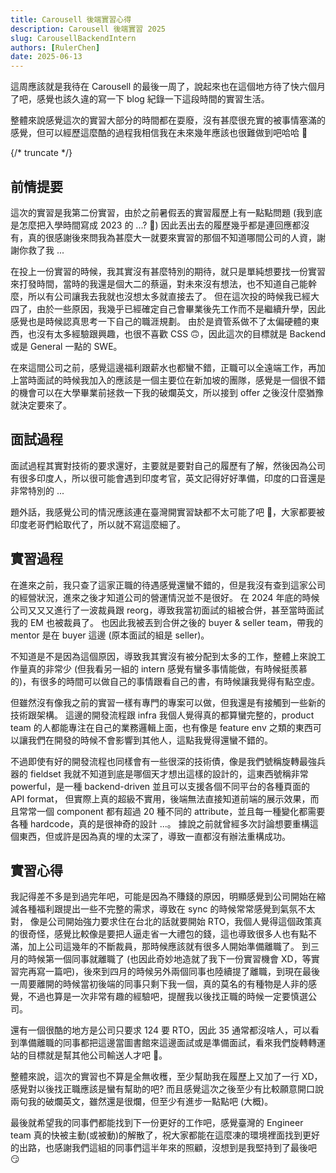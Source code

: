 ```yaml
---
title: Carousell 後端實習心得
description: Carousell 後端實習 2025
slug: CarousellBackendIntern
authors: [RulerChen]
date: 2025-06-13
---
```


這周應該就是我待在 Carousell 的最後一周了，說起來也在這個地方待了快六個月了吧，感覺也該久違的寫一下 blog 紀錄一下這段時間的實習生活。

整體來說感覺這次的實習大部分的時間都在耍廢，沒有甚麼很充實的被事情塞滿的感覺，但可以經歷這麼酷的過程我相信我在未來幾年應該也很難做到吧哈哈 🤣

{/* truncate */}

## 前情提要

這次的實習是我第二份實習，由於之前暑假丟的實習履歷上有一點點問題 (我到底是怎麼把入學時間寫成 2023 的 ...? 🤔) 因此丟出去的履歷幾乎都是連回應都沒有，真的很感謝後來問我為甚麼大一就要來實習的那個不知道哪間公司的人資，謝謝你救了我 ...

在投上一份實習的時候，我其實沒有甚麼特別的期待，就只是單純想要找一份實習來打發時間，當時的我還是個大二的蔡逼，對未來沒有想法，也不知道自己能幹麼，所以有公司讓我去我就也沒想太多就直接去了。
但在這次投的時候我已經大四了，由於一些原因，我幾乎已經確定自己會畢業後先工作而不是繼續升學，因此感覺也是時候認真思考一下自己的職涯規劃。
由於是資管系做不了太偏硬體的東西，也沒有太多經驗跟興趣，也很不喜歡 CSS 🙃，因此這次的目標就是 Backend 或是 General 一點的 SWE。

在來這間公司之前，感覺這邊福利跟薪水也都蠻不錯，正職可以全遠端工作，再加上當時面試的時候我加入的應該是一個主要位在新加坡的團隊，感覺是一個很不錯的機會可以在大學畢業前拯救一下我的破爛英文，所以接到 offer 之後沒什麼猶豫就決定要來了。

## 面試過程

面試過程其實對技術的要求還好，主要就是要對自己的履歷有了解，然後因為公司有很多印度人，所以很可能會遇到印度考官，英文記得好好準備，印度的口音還是非常特別的 ...

題外話，我感覺公司的情況應該連在臺灣開實習缺都不太可能了吧 🤣，大家都要被印度老哥們給取代了，所以就不寫這麼細了。

## 實習過程

在進來之前，我只查了這家正職的待遇感覺還蠻不錯的，但是我沒有查到這家公司的經營狀況，進來之後才知道公司的營運情況並不是很好。
在 2024 年底的時候公司又又又進行了一波裁員跟 reorg，導致我當初面試的組被合併，甚至當時面試我的 EM 也被裁員了。
也因此我被丟到合併之後的 buyer & seller team，帶我的 mentor 是在 buyer 這邊 (原本面試的組是 seller)。

不知道是不是因為這個原因，導致我其實沒有被分配到太多的工作，整體上來說工作量真的非常少 (但我看另一組的 intern 感覺有蠻多事情能做，有時候挺羨慕的)，有很多的時間可以做自己的事情跟看自己的書，有時候讓我覺得有點空虛。

但雖然沒有像我之前的實習一樣有專門的專案可以做，但我還是有接觸到一些新的技術跟架構。
這邊的開發流程跟 infra 我個人覺得真的都算蠻完整的，product team 的人都能專注在自己的業務邏輯上面，也有像是 feature env 之類的東西可以讓我們在開發的時候不會影響到其他人，這點我覺得還蠻不錯的。

不過即使有好的開發流程也同樣會有一些很深的技術債，像是我們號稱旋轉最強兵器的 fieldset 我就不知道到底是哪個天才想出這樣的設計的，這東西號稱非常 powerful，是一種 backend-driven 並且可以支援各個不同平台的各種頁面的 API format，
但實際上真的超級不實用，後端無法直接知道前端的展示效果，而且常常一個 component 都有超過 20 種不同的 attribute，並且每一種變化都需要各種 hardcode，真的是很神奇的設計 ...。
據說之前就曾經多次討論想要重構這個東西，但或許是因為真的埋的太深了，導致一直都沒有辦法重構成功。

## 實習心得

我記得差不多是到過完年吧，可能是因為不賺錢的原因，明顯感覺到公司開始在縮減各種福利跟提出一些不完整的需求，導致在 sync 的時候常常感覺到氣氛不太對，
像是公司開始強力要求住在台北的話就要開始 RTO，我個人覺得這個政策真的很奇怪，感覺比較像是要把人逼走省一大禮包的錢，這也導致很多人也有點不滿，加上公司這幾年的不斷裁員，那時候應該就有很多人開始準備離職了。
到三月的時候第一個同事就離職了 (也因此奇妙地造就了我下一份實習機會 XD，等實習完再寫一篇吧)，後來到四月的時候另外兩個同事也陸續提了離職，到現在最後一周要離開的時候當初後端的同事只剩下我一個，真的莫名的有種物是人非的感覺，不過也算是一次非常有趣的經驗吧，提醒我以後找正職的時候一定要慎選公司。

還有一個很酷的地方是公司只要求 124 要 RTO，因此 35 通常都沒啥人，可以看到準備離職的同事都把這邊當圖書館來這邊面試或是準備面試，看來我們旋轉轉運站的目標就是幫其他公司輸送人才吧 🤣。

整體來說，這次的實習也不算是全無收穫，至少幫助我在履歷上又加了一行 XD，感覺對以後找正職應該是蠻有幫助的吧?
而且感覺這次之後至少有比較願意開口說兩句我的破爛英文，雖然還是很爛，但至少有進步一點點吧 (大概)。

最後就希望我的同事們都能找到下一份更好的工作吧，感覺臺灣的 Engineer team 真的快被主動(或被動)的解散了，祝大家都能在這麼凍的環境裡面找到更好的出路，也感謝我們這組的同事們這半年來的照顧，沒想到是我堅持到了最後吧 😏
